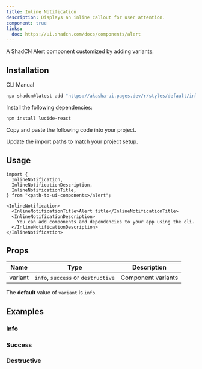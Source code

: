 ```yaml
---
title: Inline Notification
description: Displays an inline callout for user attention.
component: true
links:
  doc: https://ui.shadcn.com/docs/components/alert
---
```


A ShadCN Alert component customized by adding variants.

<ComponentPreview
  name="inline-notification-demo"
  description="An inline notification."
/>

## Installation

<Tabs defaultValue="cli">

<TabsList>
  <TabsTrigger value="cli">CLI</TabsTrigger>
  <TabsTrigger value="manual">Manual</TabsTrigger>
</TabsList>
<TabsContent value="cli">

```bash
npx shadcn@latest add "https://akasha-ui.pages.dev/r/styles/default/inline-notification.json"
```

</TabsContent>

<TabsContent value="manual">

<Steps>

<Step>Install the following dependencies:</Step>

```bash
npm install lucide-react
```

<Step>Copy and paste the following code into your project.</Step>

<ComponentSource name="inline-notification" />

<Step>Update the import paths to match your project setup.</Step>

</Steps>

</TabsContent>

</Tabs>

## Usage

```tsx
import {
  InlineNotification,
  InlineNotificationDescription,
  InlineNotificationTitle,
} from "<path-to-ui-components>/alert";
```

```tsx
<InlineNotification>
  <InlineNotificationTitle>Alert title</InlineNotificationTitle>
  <InlineNotificationDescription>
    You can add components and dependencies to your app using the cli.
  </InlineNotificationDescription>
</InlineNotification>
```

## Props

| Name    | Type                               | Description        |
| ------- | ---------------------------------- | ------------------ |
| variant | `info`, `success` or `destructive` | Component variants |

<Callout>

The **default** value of `variant` is `info`.

</Callout>

## Examples

### Info

<ComponentPreview name="inline-notification-info" />

### Success

<ComponentPreview name="inline-notification-success" />

### Destructive

<ComponentPreview name="inline-notification-destructive" />
